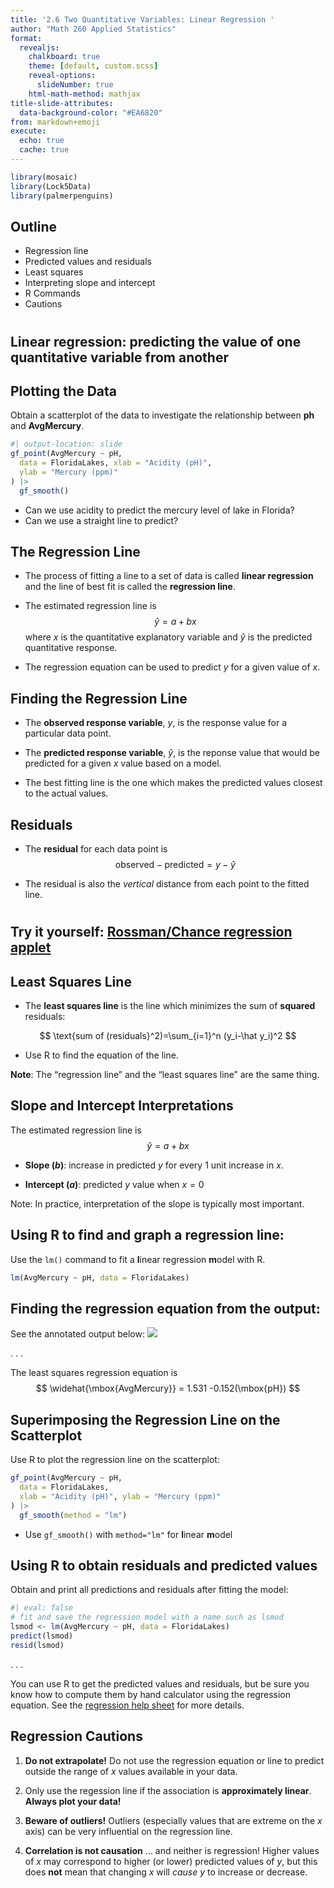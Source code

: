 ```yaml
---
title: '2.6 Two Quantitative Variables: Linear Regression '
author: "Math 260 Applied Statistics"
format:
  revealjs:
    chalkboard: true
    theme: [default, custom.scss]
    reveal-options:
      slideNumber: true
    html-math-method: mathjax
title-slide-attributes:
  data-background-color: "#EA6820"
from: markdown+emoji
execute:
  echo: true
  cache: true
---
```


```r
library(mosaic)
library(Lock5Data)
library(palmerpenguins)
```

## Outline

-   Regression line
-   Predicted values and residuals
-   Least squares
-   Interpreting slope and intercept
-   R Commands
-   Cautions


#  {background-color="#FAD9C7"}

::: {#title-slide .center}
[Linear regression: predicting the value of one quantitative variable from another]{style="font-size: 1.5em; font-weight: bold;"}
:::


## Plotting the Data

Obtain a scatterplot of the data to investigate the relationship between **ph** and **AvgMercury**.

```r
#| output-location: slide
gf_point(AvgMercury ~ pH,
  data = FloridaLakes, xlab = "Acidity (pH)",
  ylab = "Mercury (ppm)"
) |>
  gf_smooth()
```

-   Can we use acidity to predict the mercury level of lake in Florida?
-   Can we use a straight line to predict?

## The Regression Line

-   The process of fitting a line to a set of data is called **linear regression** and the line of best fit is called the **regression line**.

-   The estimated regression line is $$
    \hat y = a +bx
    $$ where $x$ is the quantitative explanatory variable and $\hat y$ is the predicted quantitative response.

-   The regression equation can be used to predict $y$ for a given value of $x$.

## Finding the Regression Line

-   The **observed response variable**, $y$, is the response value for a particular data point.

-   The **predicted response variable**, $\hat y$, is the reponse value that would be predicted for a given $x$ value based on a model.

-   The best fitting line is the one which makes the predicted values closest to the actual values.

## Residuals

-   The **residual** for each data point is $$
    \text{observed}-\text{predicted}=y-\hat y
    $$

-   The residual is also the *vertical* distance from each point to the fitted line.

#  {background-color="#FAD9C7"}

::: center
[Try it yourself: [Rossman/Chance regression applet](http://www.rossmanchance.com/applets/RegShuffle.htm)]{style="font-size: 1.5em; font-weight: bold;"}
:::

## Least Squares Line

-   The **least squares line** is the line which minimizes the sum of **squared** residuals:

$$
\text{sum of (residuals}^2)=\sum_{i=1}^n (y_i-\hat y_i)^2
$$

-   Use R to find the equation of the line.

**Note**: The "regression line" and the "least squares line" are the same thing.

## Slope and Intercept Interpretations

The estimated regression line is $$
\hat y = a + bx
$$

-   **Slope (*b*)**: increase in predicted $y$ for every 1 unit increase in $x$.

-   **Intercept (*a*)**: predicted $y$ value when $x=0$

Note: In practice, interpretation of the slope is typically most important.

## Using R to find and graph a regression line:

Use the `lm()` command to fit a **l**inear regression **m**odel with R.

```r
lm(AvgMercury ~ pH, data = FloridaLakes)
```

## Finding the regression equation from the output:

See the annotated output below: ![](figs/annotated_reg_output.png)

. . .

The least squares regression equation is $$
\widehat{\mbox{AvgMercury}} = 1.531 -0.152(\mbox{pH})
$$

## Superimposing the Regression Line on the Scatterplot {.smaller}

Use R to plot the regression line on the scatterplot:

```r
gf_point(AvgMercury ~ pH,
  data = FloridaLakes,
  xlab = "Acidity (pH)", ylab = "Mercury (ppm)"
) |>
  gf_smooth(method = "lm")
```

-   Use `gf_smooth()` with `method="lm"` for **l**inear **m**odel

## Using R to obtain residuals and predicted values

Obtain and print all predictions and residuals after fitting the model:

```r
#| eval: false
# fit and save the regression model with a name such as lsmod
lsmod <- lm(AvgMercury ~ pH, data = FloridaLakes)
predict(lsmod)
resid(lsmod)
```

. . .


::: callout-important
You can use R to get the predicted values and residuals, but be sure you know how to compute them by hand calculator using the regression equation. See the [regression help sheet](https://heroic-horse-92e142.netlify.app/regression_with_r) for more details.
:::

## Regression Cautions {.smaller}

::: incremental
1.  **Do not extrapolate!** Do not use the regression equation or line to predict outside the range of $x$ values available in your data.

2.  Only use the regession line if the association is **approximately linear**. **Always plot your data!**

3.  **Beware of outliers!** Outliers (especially values that are extreme on the $x$ axis) can be very influential on the regression line.

4.  **Correlation is not causation** $\ldots$ and neither is regression! Higher values of $x$ may correspond to higher (or lower) predicted values of $y$, but this does **not** mean that changing $x$ will *cause* $y$ to increase or decrease.
:::
